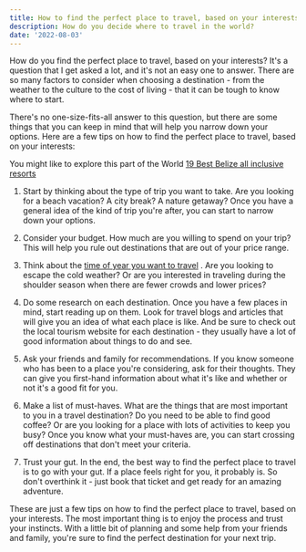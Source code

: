 ```yaml
---
title: How to find the perfect place to travel, based on your interests
description: How do you decide where to travel in the world?
date: '2022-08-03'
---
```

How do you find the perfect place to travel, based on your interests? It's a question that I get asked a lot, and it's not an easy one to answer. There are so many factors to consider when choosing a destination - from the weather to the culture to the cost of living - that it can be tough to know where to start.


There's no one-size-fits-all answer to this question, but there are some things that you can keep in mind that will help you narrow down your options. Here are a few tips on how to find the perfect place to travel, based on your interests:

You might like to explore this part of the World <a href="https://lastseattraveler.com/belize-all-inclusive-resorts">19 Best Belize all inclusive resorts</a>

1. Start by thinking about the type of trip you want to take. Are you looking for a beach vacation? A city break? A nature getaway? Once you have a general idea of the kind of trip you're after, you can start to narrow down your options.


2. Consider your budget. How much are you willing to spend on your trip? This will help you rule out destinations that are out of your price range.


3. Think about the <a href="https://en.wikivoyage.org/wiki/Main_Page">time of year you want to travel</a> . Are you looking to escape the cold weather? Or are you interested in traveling during the shoulder season when there are fewer crowds and lower prices?


4. Do some research on each destination. Once you have a few places in mind, start reading up on them. Look for travel blogs and articles that will give you an idea of what each place is like. And be sure to check out the local tourism website for each destination - they usually have a lot of good information about things to do and see.


5. Ask your friends and family for recommendations. If you know someone who has been to a place you're considering, ask for their thoughts. They can give you first-hand information about what it's like and whether or not it's a good fit for you.


6. Make a list of must-haves. What are the things that are most important to you in a travel destination? Do you need to be able to find good coffee? Or are you looking for a place with lots of activities to keep you busy? Once you know what your must-haves are, you can start crossing off destinations that don't meet your criteria.


7. Trust your gut. In the end, the best way to find the perfect place to travel is to go with your gut. If a place feels right for you, it probably is. So don't overthink it - just book that ticket and get ready for an amazing adventure.


These are just a few tips on how to find the perfect place to travel, based on your interests. The most important thing is to enjoy the process and trust your instincts. With a little bit of planning and some help from your friends and family, you're sure to find the perfect destination for your next trip.
